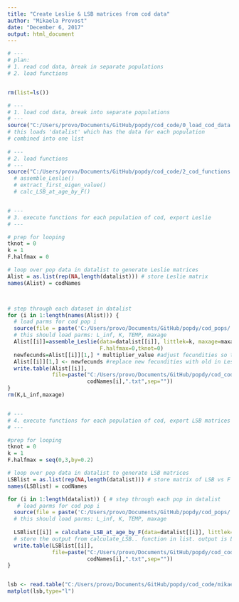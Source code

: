 ```yaml
---
title: "Create Leslie & LSB matrices from cod data"
author: "Mikaela Provost"
date: "December 6, 2017"
output: html_document
---
```



```r
# ---
# plan:
# 1. read cod data, break in separate populations
# 2. load functions


rm(list=ls())

# ---
# 1. load cod data, break into separate populations
# ---
source("C:/Users/provo/Documents/GitHub/popdy/cod_code/0_load_cod_data.r")
# this loads 'datalist' which has the data for each population
# combined into one list
        
# ---
# 2. load functions
# ---
source("C:/Users/provo/Documents/GitHub/popdy/cod_code/2_cod_functions.r")
  # assemble_Leslie()
  # extract_first_eigen_value()
  # calc_LSB_at_age_by_F()


# ---
# 3. execute functions for each population of cod, export Leslie 
# ---

# prep for looping
tknot = 0
k = 1
F.halfmax = 0

# loop over pop data in datalist to generate Leslie matrices
Alist = as.list(rep(NA,length(datalist))) # store Leslie matrix
names(Alist) = codNames



# step through each dataset in datalist
for (i in 1:length(names(Alist))) {
  # load parms for cod pop i
  source(file = paste('C:/Users/provo/Documents/GitHub/popdy/cod_pops/',names(Alist)[i], '.r', sep=''))
  # this should load parms: L_inf, K, TEMP, maxage
  Alist[[i]]=assemble_Leslie(data=datalist[[i]], littlek=k, maxage=maxage, K=K, L_inf=L_inf, TEMP=TEMP,
                             F.halfmax=0,tknot=0)
  newfecunds=Alist[[i]][1,] * multiplier_value #adjust fecundities so that lambda1 = 1
  Alist[[i]][1,] <- newfecunds #replace new fecundities with old in Leslie 
  write.table(Alist[[i]],
              file=paste("C:/Users/provo/Documents/GitHub/popdy/cod_code/mikaelaLeslie/k1_adjustlambda/",
                         codNames[i],".txt",sep=""))
}
rm(K,L_inf,maxage)


# ---
# 4. execute functions for each population of cod, export LSB matrices 
# ---

#prep for looping
tknot = 0
k = 1
F.halfmax = seq(0,3,by=0.2)

# loop over pop data in datalist to generate LSB matrices
LSBlist = as.list(rep(NA,length(datalist))) # store matrix of LSB vs F
names(LSBlist) = codNames

for (i in 1:length(datalist)) { # step through each pop in datalist
   # load parms for cod pop i
  source(file = paste('C:/Users/provo/Documents/GitHub/popdy/cod_pops/',names(LSBlist)[i], '.r', sep=''))
  # this should load parms: L_inf, K, TEMP, maxage
  
  LSBlist[[i]] = calculate_LSB_at_age_by_F(data=datalist[[i]], littlek=k, maxage=maxage, L_inf=L_inf, K=K, TEMP=TEMP, F.halfmax=F.halfmax)
  # store the output from calculate_LSB.. function in list. output is LSB by age and F
  write.table(LSBlist[[i]],
              file=paste("C:/Users/provo/Documents/GitHub/popdy/cod_code/mikaelaLSB/LSBmatrix_maxages/",
                         codNames[i],".txt",sep=""))
}


lsb <- read.table("C:/Users/provo/Documents/GitHub/popdy/cod_code/mikaelaLSB/LSBmatrix_maxages/GM.txt")
matplot(lsb,type="l")

```

